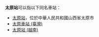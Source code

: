 {{noteTA
|1=zh-cn:太原站;zh-tw:太原車站;zh-hk:太原站;
}}
'''太原站'''可以指以下同名車站：
*[[太原站|太原站]]，位於中華人民共和國山西省太原市
*[[太原車站_(臺灣)|太原車站 (臺灣)]]
*[[太原站_(越南)|太原站 (越南)]]
{{Disambig|三字車站名消歧義}}